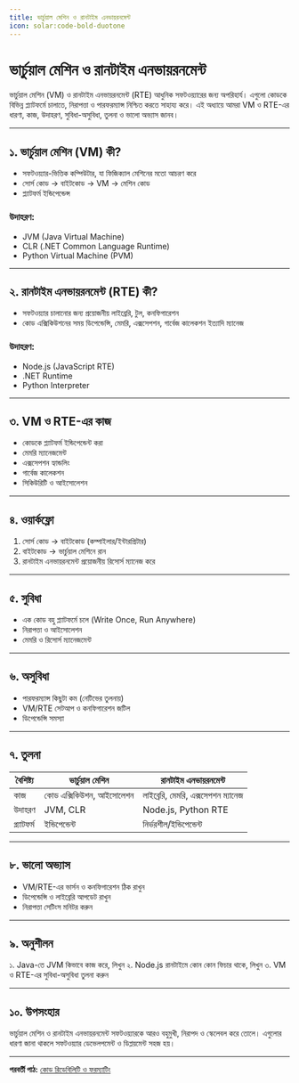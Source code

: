 ```yaml
---
title: ভার্চুয়াল মেশিন ও রানটাইম এনভায়রনমেন্ট
icon: solar:code-bold-duotone
---
```


# ভার্চুয়াল মেশিন ও রানটাইম এনভায়রনমেন্ট

ভার্চুয়াল মেশিন (VM) ও রানটাইম এনভায়রনমেন্ট (RTE) আধুনিক সফটওয়্যারের জন্য অপরিহার্য। এগুলো কোডকে বিভিন্ন প্ল্যাটফর্মে চালাতে, নিরাপত্তা ও পারফরম্যান্স নিশ্চিত করতে সাহায্য করে। এই অধ্যায়ে আমরা VM ও RTE-এর ধারণা, কাজ, উদাহরণ, সুবিধা-অসুবিধা, তুলনা ও ভালো অভ্যাস জানব।

---

## ১. ভার্চুয়াল মেশিন (VM) কী?

- সফটওয়্যার-ভিত্তিক কম্পিউটার, যা ফিজিক্যাল মেশিনের মতো আচরণ করে
- সোর্স কোড → বাইটকোড → VM → মেশিন কোড
- প্ল্যাটফর্ম ইন্ডিপেন্ডেন্স

### উদাহরণ:
- JVM (Java Virtual Machine)
- CLR (.NET Common Language Runtime)
- Python Virtual Machine (PVM)

---

## ২. রানটাইম এনভায়রনমেন্ট (RTE) কী?

- সফটওয়্যার চালানোর জন্য প্রয়োজনীয় লাইব্রেরি, টুল, কনফিগারেশন
- কোড এক্সিকিউশনের সময় ডিপেন্ডেন্সি, মেমরি, এক্সসেপশন, গার্বেজ কালেকশন ইত্যাদি ম্যানেজ

### উদাহরণ:
- Node.js (JavaScript RTE)
- .NET Runtime
- Python Interpreter

---

## ৩. VM ও RTE-এর কাজ

- কোডকে প্ল্যাটফর্ম ইন্ডিপেন্ডেন্ট করা
- মেমরি ম্যানেজমেন্ট
- এক্সসেপশন হ্যান্ডলিং
- গার্বেজ কালেকশন
- সিকিউরিটি ও আইসোলেশন

---

## ৪. ওয়ার্কফ্লো

1. সোর্স কোড → বাইটকোড (কম্পাইলার/ইন্টারপ্রিটার)
2. বাইটকোড → ভার্চুয়াল মেশিনে রান
3. রানটাইম এনভায়রনমেন্ট প্রয়োজনীয় রিসোর্স ম্যানেজ করে

---

## ৫. সুবিধা

- এক কোড বহু প্ল্যাটফর্মে চলে (Write Once, Run Anywhere)
- নিরাপত্তা ও আইসোলেশন
- মেমরি ও রিসোর্স ম্যানেজমেন্ট

---

## ৬. অসুবিধা

- পারফরম্যান্স কিছুটা কম (নেটিভের তুলনায়)
- VM/RTE সেটআপ ও কনফিগারেশন জটিল
- ডিপেন্ডেন্সি সমস্যা

---

## ৭. তুলনা

| বৈশিষ্ট্য         | ভার্চুয়াল মেশিন | রানটাইম এনভায়রনমেন্ট |
|-------------------|-----------------|-----------------------|
| কাজ               | কোড এক্সিকিউশন, আইসোলেশন | লাইব্রেরি, মেমরি, এক্সসেপশন ম্যানেজ |
| উদাহরণ            | JVM, CLR        | Node.js, Python RTE   |
| প্ল্যাটফর্ম        | ইন্ডিপেন্ডেন্ট  | নির্ভরশীল/ইন্ডিপেন্ডেন্ট|

---

## ৮. ভালো অভ্যাস

- VM/RTE-এর ভার্সন ও কনফিগারেশন ঠিক রাখুন
- ডিপেন্ডেন্সি ও লাইব্রেরি আপডেট রাখুন
- নিরাপত্তা সেটিংস মনিটর করুন

---

## ৯. অনুশীলন

১. Java-তে JVM কিভাবে কাজ করে, লিখুন
২. Node.js রানটাইমে কোন কোন ফিচার থাকে, লিখুন
৩. VM ও RTE-এর সুবিধা-অসুবিধা তুলনা করুন

---

## ১০. উপসংহার

ভার্চুয়াল মেশিন ও রানটাইম এনভায়রনমেন্ট সফটওয়্যারকে আরও বহুমুখী, নিরাপদ ও স্কেলেবল করে তোলে। এগুলোর ধারণা জানা থাকলে সফটওয়্যার ডেভেলপমেন্ট ও ডিপ্লয়মেন্ট সহজ হয়।

---

**পরবর্তী পাঠ:** [কোড রিডেবিলিটি ও ফরম্যাটিং](/programming/code-readability)
